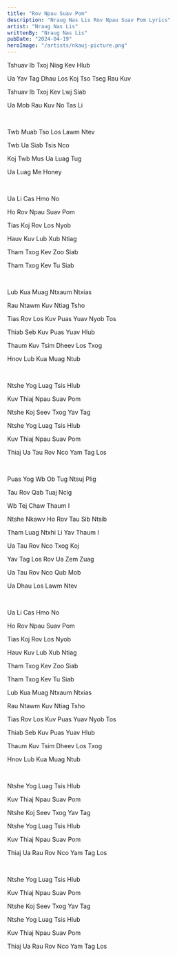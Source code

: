 ```yaml
---
title: "Rov Npau Suav Pom"
description: "Nraug Nas Lis Rov Npau Suav Pom Lyrics"
artist: "Nraug Nas Lis"
writtenBy: "Nraug Nas Lis"
pubDate: "2024-04-19"
heroImage: "/artists/nkauj-picture.png"
---
```


Tshuav Ib Txoj Niag Kev Hlub

Ua Yav Tag Dhau Los Koj Tso Tseg Rau Kuv

Tshuav Ib Txoj Kev Lwj Siab

Ua Mob Rau Kuv No Tas Li

<br />

Twb Muab Tso Los Lawm Ntev

Twb Ua Siab Tsis Nco

Koj Twb Mus Ua Luag Tug

Ua Luag Me Honey

<br />

Ua Li Cas Hmo No

Ho Rov Npau Suav Pom

Tias Koj Rov Los Nyob

Hauv Kuv Lub Xub Ntiag

Tham Txog Kev Zoo Siab

Tham Txog Kev Tu Siab

<br />

Lub Kua Muag Ntxaum Ntxias

Rau Ntawm Kuv Ntiag Tsho

Tias Rov Los Kuv Puas Yuav Nyob Tos

Thiab Seb Kuv Puas Yuav Hlub

Thaum Kuv Tsim Dheev Los Txog

Hnov Lub Kua Muag Ntub

<br />

Ntshe Yog Luag Tsis Hlub

Kuv Thiaj Npau Suav Pom

Ntshe Koj Seev Txog Yav Tag

Ntshe Yog Luag Tsis Hlub

Kuv Thiaj Npau Suav Pom

Thiaj Ua Tau Rov Nco Yam Tag Los

<br />

Puas Yog Wb Ob Tug Ntsuj Plig

Tau Rov Qab Tuaj Ncig

Wb Tej Chaw Thaum I

Ntshe Nkawv Ho Rov Tau Sib Ntsib

Tham Luag Ntxhi Li Yav Thaum I

Ua Tau Rov Nco Txog Koj

Yav Tag Los Rov Ua Zem Zuag

Ua Tau Rov Nco Qub Mob

Ua Dhau Los Lawm Ntev

<br />

Ua Li Cas Hmo No

Ho Rov Npau Suav Pom

Tias Koj Rov Los Nyob

Hauv Kuv Lub Xub Ntiag

Tham Txog Kev Zoo Siab

Tham Txog Kev Tu Siab

Lub Kua Muag Ntxaum Ntxias

Rau Ntawm Kuv Ntiag Tsho

Tias Rov Los Kuv Puas Yuav Nyob Tos

Thiab Seb Kuv Puas Yuav Hlub

Thaum Kuv Tsim Dheev Los Txog

Hnov Lub Kua Muag Ntub

<br />

Ntshe Yog Luag Tsis Hlub

Kuv Thiaj Npau Suav Pom

Ntshe Koj Seev Txog Yav Tag

Ntshe Yog Luag Tsis Hlub

Kuv Thiaj Npau Suav Pom

Thiaj Ua Rau Rov Nco Yam Tag Los

<br />

Ntshe Yog Luag Tsis Hlub

Kuv Thiaj Npau Suav Pom

Ntshe Koj Seev Txog Yav Tag

Ntshe Yog Luag Tsis Hlub

Kuv Thiaj Npau Suav Pom

Thiaj Ua Rau Rov Nco Yam Tag Los
